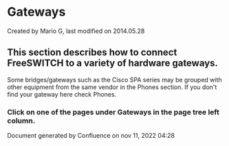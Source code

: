 
# Gateways 

 Created by  Mario G, last modified on 2014.05.28

## This section describes how to connect FreeSWITCH to a variety of hardware gateways.

Some bridges/gateways such as the Cisco SPA series may be grouped with other equipment from the same vendor in the Phones section. If you don't find your gateway here check Phones.

### Click on one of the pages under Gateways in the page tree left column.

Document generated by Confluence on nov 11, 2022 04:28
